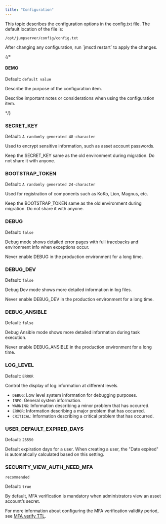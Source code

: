 ```yaml
---
title: "Configuration"
---
```


This topic describes the configuration options in the config.txt file. 
The default location of the file is: 
```
/opt/jumpserver/config/config.txt
```

<Note>
After changing any configuration, run `jmsctl restart` to apply the changes.
</Note>

{/* 

#### DEMO

Default: `default value`

Describe the purpose of the configuration item.

Describe important notes or considerations when using the configuration item.

*/}

### SECRET_KEY
Default: `A randomly generated 48-character`

Used to encrypt sensitive information, such as asset account passwords.

Keep the SECRET_KEY same as the old environment during migration. Do not share it with anyone.

### BOOTSTRAP_TOKEN
Default: `A randomly generated 24-character`

Used for registration of components such as KoKo, Lion, Magnus, etc.

Keep the BOOTSTRAP_TOKEN same as the old environment during migration. Do not share it with anyone.

### DEBUG
Default: `false`

Debug mode shows detailed error pages with full tracebacks and environment info when exceptions occur.

Never enable DEBUG in the production environment for a long time.

### DEBUG_DEV
Default: `false`

Debug Dev mode shows more detailed information in log files.

Never enable DEBUG_DEV in the production environment for a long time.

### DEBUG_ANSIBLE
Default: `false`

Debug Ansible mode shows more detailed information during task execution.

Never enable DEBUG_ANSIBLE in the production environment for a long time.

### LOG_LEVEL
Default: `ERROR`

Control the display of log information at different levels.

* `DEBUG`: Low level system information for debugging purposes.
* `INFO`: General system information.
* `WARNING`: Information describing a minor problem that has occurred.
* `ERROR`: Information describing a major problem that has occurred.
* `CRITICAL`: Information describing a critical problem that has occurred.

### USER_DEFAULT_EXPIRED_DAYS
Default: `25550`

Default expiration days for a user. When creating a user, the "Date expired" is automatically calculated based on this setting.

### SECURITY_VIEW_AUTH_NEED_MFA
`recommended`

Default: `true`

By default, MFA verification is mandatory when administrators view an asset account’s secret.

For more information about configuring the MFA verification validity period, see [MFA verify TTL](/docs/security/auth-security#mfa-verify-ttl).